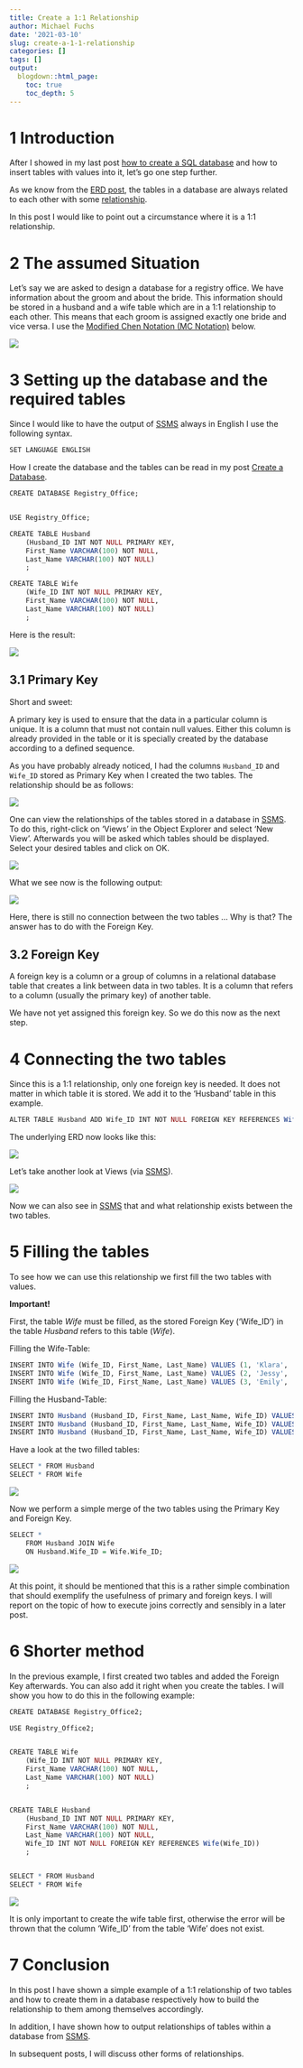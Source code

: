 ```yaml
---
title: Create a 1:1 Relationship
author: Michael Fuchs
date: '2021-03-10'
slug: create-a-1-1-relationship
categories: []
tags: []
output:
  blogdown::html_page:
    toc: true
    toc_depth: 5
---
```



# 1 Introduction

After I showed in my last post [how to create a SQL database](https://michael-fuchs-sql.netlify.app/2021/03/07/create-a-database/) and how to insert tables with values into it, let's go one step further.

As we know from the [ERD post](https://michael-fuchs-sql.netlify.app/2021/03/03/entity-relationship-diagram-erd/), the tables in a database are always related to each other with some [relationship](https://michael-fuchs-sql.netlify.app/2021/03/03/entity-relationship-diagram-erd/#relationships). 

In this post I would like to point out a circumstance where it is a 1:1 relationship. 



# 2 The assumed Situation

Let's say we are asked to design a database for a registry office. 
We have information about the groom and about the bride. 
This information should be stored in a husband and a wife table which are in a 1:1 relationship to each other.
This means that each groom is assigned exactly one bride and vice versa.
I use the [Modified Chen Notation (MC Notation)](https://michael-fuchs-sql.netlify.app/2021/03/03/entity-relationship-diagram-erd/#modified-chen-notation-mc-notation) below.

![](/post/2021-03-10-create-a-1-1-relationship_files/p4p1.png)


# 3 Setting up the database and the required tables


Since I would like to have the output of [SSMS](https://docs.microsoft.com/en-us/sql/ssms/sql-server-management-studio-ssms?view=sql-server-ver15) always in English I use the following syntax.

```r
SET LANGUAGE ENGLISH
```


How I create the database and the tables can be read in my post [Create a Database](https://michael-fuchs-sql.netlify.app/2021/03/07/create-a-database/#create-a-new-database). 

```r
CREATE DATABASE Registry_Office;


USE Registry_Office;

CREATE TABLE Husband
	(Husband_ID INT NOT NULL PRIMARY KEY,
	First_Name VARCHAR(100) NOT NULL,
	Last_Name VARCHAR(100) NOT NULL)
	;

CREATE TABLE Wife
	(Wife_ID INT NOT NULL PRIMARY KEY,
	First_Name VARCHAR(100) NOT NULL,
	Last_Name VARCHAR(100) NOT NULL)
	;
```


Here is the result:

![](/post/2021-03-10-create-a-1-1-relationship_files/p4p2.png)


## 3.1 Primary Key

Short and sweet:

A primary key is used to ensure that the data in a particular column is unique. It is a column that must not contain null values. Either this column is already provided in the table or it is specially created by the database according to a defined sequence. 

As you have probably already noticed, I had the columns `Husband_ID` and `Wife_ID` stored as Primary Key when I created the two tables. The relationship should be as follows:

![](/post/2021-03-10-create-a-1-1-relationship_files/p4p4.png)


One can view the relationships of the tables stored in a database in [SSMS](https://docs.microsoft.com/en-us/sql/ssms/sql-server-management-studio-ssms?view=sql-server-ver15). To do this, right-click on 'Views' in the Object Explorer and select 'New View'. Afterwards you will be asked which tables should be displayed. Select your desired tables and click on OK. 

![](/post/2021-03-10-create-a-1-1-relationship_files/p4p3.png)

What we see now is the following output:

![](/post/2021-03-10-create-a-1-1-relationship_files/p4p5.png)

Here, there is still no connection between the two tables ... Why is that?
The answer has to do with the Foreign Key. 



## 3.2 Foreign Key

A foreign key is a column or a group of columns in a relational database table that creates a link between data in two tables. It is a column that refers to a column (usually the primary key) of another table.

We have not yet assigned this foreign key.
So we do this now as the next step. 



# 4 Connecting the two tables

Since this is a 1:1 relationship, only one foreign key is needed. It does not matter in which table it is stored. 
We add it to the 'Husband' table in this example. 


```r
ALTER TABLE Husband ADD Wife_ID INT NOT NULL FOREIGN KEY REFERENCES Wife(Wife_ID);
```



The underlying ERD now looks like this:

![](/post/2021-03-10-create-a-1-1-relationship_files/p4p6.png)


Let's take another look at Views (via [SSMS](https://docs.microsoft.com/en-us/sql/ssms/sql-server-management-studio-ssms?view=sql-server-ver15)).

![](/post/2021-03-10-create-a-1-1-relationship_files/p4p7.png)

Now we can also see in [SSMS](https://docs.microsoft.com/en-us/sql/ssms/sql-server-management-studio-ssms?view=sql-server-ver15) that and what relationship exists between the two tables. 



# 5 Filling the tables

To see how we can use this relationship we first fill the two tables with values.   

**Important!**

First, the table *Wife* must be filled, as the stored Foreign Key ('Wife_ID') in the table *Husband* refers to this table (*Wife*). 

Filling the Wife-Table:

```r
INSERT INTO Wife (Wife_ID, First_Name, Last_Name) VALUES (1, 'Klara', 'Brown')
INSERT INTO Wife (Wife_ID, First_Name, Last_Name) VALUES (2, 'Jessy', 'Williams')
INSERT INTO Wife (Wife_ID, First_Name, Last_Name) VALUES (3, 'Emily', 'Taylor')
```

Filling the Husband-Table:

```r
INSERT INTO Husband (Husband_ID, First_Name, Last_Name, Wife_ID) VALUES (1, 'Max', 'Steel', 1)
INSERT INTO Husband (Husband_ID, First_Name, Last_Name, Wife_ID) VALUES (2, 'Alex', 'Smith', 2)
INSERT INTO Husband (Husband_ID, First_Name, Last_Name, Wife_ID) VALUES (3, 'Marc', 'Pike', 3)
```

Have a look at the two filled tables:

```r
SELECT * FROM Husband
SELECT * FROM Wife
```

![](/post/2021-03-10-create-a-1-1-relationship_files/p4p8.png)


Now we perform a simple merge of the two tables using the Primary Key and Foreign Key.


```r
SELECT * 
	FROM Husband JOIN Wife 
	ON Husband.Wife_ID = Wife.Wife_ID;
```

![](/post/2021-03-10-create-a-1-1-relationship_files/p4p9.png)

At this point, it should be mentioned that this is a rather simple combination that should exemplify the usefulness of primary and foreign keys. 
I will report on the topic of how to execute joins correctly and sensibly in a later post. 



# 6 Shorter method

In the previous example, I first created two tables and added the Foreign Key afterwards. You can also add it right when you create the tables. I will show you how to do this in the following example: 



```r
CREATE DATABASE Registry_Office2;

USE Registry_Office2;


CREATE TABLE Wife
	(Wife_ID INT NOT NULL PRIMARY KEY,
	First_Name VARCHAR(100) NOT NULL,
	Last_Name VARCHAR(100) NOT NULL)
	;


CREATE TABLE Husband
	(Husband_ID INT NOT NULL PRIMARY KEY,
	First_Name VARCHAR(100) NOT NULL,
	Last_Name VARCHAR(100) NOT NULL,
	Wife_ID INT NOT NULL FOREIGN KEY REFERENCES Wife(Wife_ID))
	;


SELECT * FROM Husband
SELECT * FROM Wife
```

![](/post/2021-03-10-create-a-1-1-relationship_files/p4p10.png)

It is only important to create the wife table first, otherwise the error will be thrown that the column 'Wife_ID' from the table 'Wife' does not exist. 



# 7 Conclusion

In this post I have shown a simple example of a 1:1 relationship of two tables and how to create them in a database respectively how to build the relationship to them among themselves accordingly.

In addition, I have shown how to output relationships of tables within a database from [SSMS](https://docs.microsoft.com/en-us/sql/ssms/sql-server-management-studio-ssms?view=sql-server-ver15). 

In subsequent posts, I will discuss other forms of relationships. 











